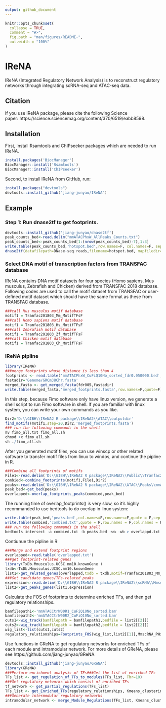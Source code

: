 ```yaml
---
output: github_document
---
```


<!-- README.md is generated from README.Rmd. Please edit that file -->

```r
knitr::opts_chunk$set(
  collapse = TRUE,
  comment = "#>",
  fig.path = "man/figures/README-",
  out.width = "100%"
)
```

# IReNA

<!-- badges: start -->
<!-- badges: end -->

IReNA (Integrated Regulatory Network Analysis) is to reconstruct regulatory networks through integrating scRNA-seq and ATAC-seq data.

## Citation
If you use IReNA package, please cite the following Science paper: https://science.sciencemag.org/content/370/6519/eabb8598.

## Installation

First, install Rsamtools and ChIPseeker packages which are needed to run IReNA.
```r
install.packages('BiocManager')
BiocManager::install('Rsamtools')
BiocManager::install('ChIPseeker')
```

Second, to install IReNA from GitHub, run:
```r
install.packages("devtools")
devtools::install_github("jiang-junyao/IReNA")
```
## Example
### Step 1: Run dnase2tf to get footprints.
```r
devtools::install_github('jiang-junyao/dnase2tf')
peak_counts_bed<-read.delim("mmATACPhxW_AllPeaks_Counts.txt")
peak_counts_bed<-peak_counts_bed[1:(nrow(peak_counts_bed)-7),1:3]
write.table(peak_counts_bed,'hotspot.bed',row.names=F, col.names=F, sep=' ', quote=F)
dnase2tf(datafilepath=DNase-seq reads,filename=hotspot.bed, mapfiledir=Mappability, outputfilepath=outputpath, assemseqdir=assemseqdir1, biascorrection='dimer', FDRs = c(0.01, 0.05, 1), numworker=30, paired=T)
```
### Select DNA motif of transcription factors from TRANSFAC database
IReNA contains DNA motif datasets for four species (Homo sapiens, Mus musculus, Zebrafish and Chicken) derived from TRANSFAC 2018 database. Following codes are used to call  the motif dataset from TRANSFAC or  user-defined motif dataset which should have the same format as these from TRANSFAC database.
```r
###call Mus musculus motif database
motif1 = Tranfac201803_Mm_MotifTFsF
###call Homo sapiens motif database
motif1 = Tranfac201803_Hs_MotifTFsF
###call Zebrafish motif database
motif1 = Tranfac201803_Zf_MotifTFsF
###call Chicken motif database
motif1 = Tranfac201803_Ch_MotifTFsF
```
### IReNA pipline
```r
library(IReNA)
###merge footprints whose distance is less than 4
footprints <- read.table('mmATACPhxW_CuFiQ10No_sorted_fdr0.050000.bed',,sep='\t',header = T)
fastadir='Genome/GRCm38Chr.fasta'
merged_fasta <- get_merged_fasta(fdr005,fastadir)
write.table(merged_fasta,'merged_footprints.fasta',row.names=F,quote=F)
```
In this step, because Fimo software only have linux version, we generate a shell script to run Fimo software in shell. If you are familiar with linux system, you can write your own commands as you like.
```r
Dir2='D:\\GIBH\\IReNA2 R package\\IReNA2\\ATAC\\outputdir'
find_motifs(motif1,step=20,Dir2,'merged_footprints.fasta')
### run the following commands in the shell
mv fimo_all.txt fimo_all.sh
chmod +x fimo_all.sh
sh ./fimo_all.sh
```
After you generated motif files, you can use winscp or other related software to transfer motif files from linux to windos, and continue the pipline in R. 
```r
###Combine all footprints of motifs
File1<-read.delim('D:\\GIBH\\IReNA2 R package\\IReNA2\\Public\\Tranfac201803_MotifPWM.txt',header = F)
combied<-combine_footprints(motif1,File1,Dir2)
peaks<-read.delim('D:\\GIBH\\IReNA2 R package\\IReNA2\\ATAC\\Peaks\\mmATACPhxW_FcLog15Fdr05Diff.txt')
peak_bed<-get_bed(peaks)
overlapped<-overlap_footprints_peaks(combied,peak_bed)
```
The running time of overlap_footprints() is very slow, so it's highly recommanded to use bedtools to do overlap in linux system:
```r
write.table(peak_bed,'peaks.bed',col.names=F,row.names=F,quote = F,sep = '\t')
write.table(combied,'combied.txt',quote = F,row.names = F,col.names = F,sep = '\t')
### run the following commands in the shell
bedtools intersect -a combied.txt -b peaks.bed -wa -wb > overlappd.txt
```
Contiunue the pipline in R
```r
###Merge and extend footprint regions
overlapped<-read.table('overlapped.txt')
###get footprint-related genes
library(TxDb.Mmusculus.UCSC.mm10.knownGene )
txdb<-TxDb.Mmusculus.UCSC.mm10.knownGene
list1<-get_related_genes(overlapped,txdb = txdb,motif=Tranfac201803_Mm_MotifTFsF,Species = 'Mm')
###Get candidate genes/TFs-related peaks
expression<-read.delim('D:\\GIBH\\IReNA2 R package\\IReNA2\\scRNA\\MmscRNA_PHx_Exp_NewF.txt')
list2<-get_peaks_genes(list1,expression)
```
Calculate the FOS of footprints to determine enriched TFs, and then get regulatory relationships.
```r
bamfilepath1<-'mmATACCtrW00R1_CuFiQ10No_sorted.bam'
bamfilepath2<-'mmATACCtrW00R2_CuFiQ10No_sorted.bam'
cuts1<-wig_track(bamfilepath = bamfilepath1,bedfile = list2[[2]])
cuts2<-wig_track(bamfilepath = bamfilepath2,bedfile = list2[[2]])
wig_list<-list(cuts1,cuts2)
regulatory_relationships=Footprints_FOS(wig_list,list2[[1]],MmscRNA_PHx_Exp_NewF)
```
Use functions in GReNA to get regulatory networks for enriched TFs of each module and intramodular network. For more details of GReNA, please see https://github.com/jiang-junyao/GReNA
```r
devtools::install_github('jiang-junyao/GReNA')
library(GReNA)
###Perform enrichment analysis of TFs###Get the list of enriched TFs 
TFs_list <- get_regulation_of_TFs_to_modules(TFs_list, Thr=10)
###Get regulatory networks which consist of enriched TFs
tf_network <- get_partial_regulations(TFs_list)
TFs_list <- get_Enriched_TFs(regulatory_relationships, Kmeans_clustering_ENS, TFFdrThr1=2)
###Generate intermodular regulatory networks
intramodular_network <- merge_Module_Regulations(TFs_list, Kmeans_clustering, ModuleThr1=0.05)
```


